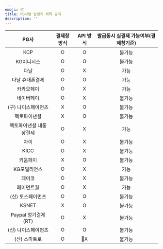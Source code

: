 ```yaml
---
emoji: 📦
title: PG사별 빌링키 획득 규칙
description: ''
---
```





|    PG사    | 결제창 방식  | API 방식  | 발급동시 실결제 가능여부(결제창기준) |
| :-------: | :-----: | :-----: | :------------------: |
|    KCP    |    O    |    O    |          불가능         |
|   KG이니시스  |    O    |    O    |          불가능         |
|     다날    |    O    |    X    |          가능          |
|   다날 휴대폰결제  |    O    |    O    |          가능          |
|   카카오페이   |    O    |    X    |          가능          |
|   네이버페이   |    O    |    X    |          불가능         |
| (구) 나이스페이먼츠 |    X    |    O    |          불가능         |
|    헥토파이낸셜   |    X    |    O    |          불가능         |
|    헥토파이낸셜 내통장결제   |    O    |    X    |          가능         |
|     차이    |    O    |    X    |          불가능         |
|    KICC   |    O    |    X    |          불가능         |
|     키움페이    |    X    |    O    |          불가능         |
|  KG모빌리언스  |    O    |    X    |          가능          |
|   페이코   |    O    |    X    |          불가능         |
|   페이먼트월   |    O    |    X    |          가능          |
|  (신) 토스페이먼츠   |    O    |    O    |          불가능         |
|  KSNET |    X    |    O    |          불가능         |
|  Paypal 정기결제 (RT)   |    O    |    X    |          불가능         |
| (신) 나이스페이먼츠 |    O    |    O    |          불가능         |
| (신) 스마트로 |    O    |    X    |          불가능         |

